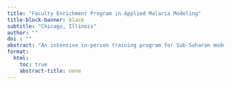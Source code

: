 ```yaml
---
title: "Faculty Enrichment Program in Applied Malaria Modeling"
title-block-banner: black
subtitle: "Chicago, Illinois"
author: "" 
doi : ""
abstract: "An intensive in-person training program for Sub-Saharan modeling faculty"
format:
  html:
    toc: true
    abstract-title: none
---
```

